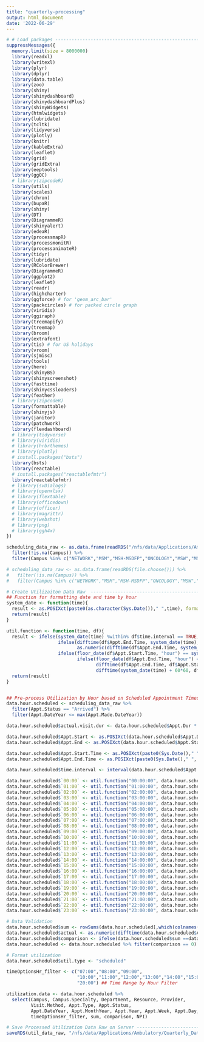 ```yaml
---
title: "quarterly-processing"
output: html_document
date: '2022-06-29'
---
```


```r
# # Load packages -----------------------------------------------------------------------------------
suppressMessages({
  memory.limit(size = 8000000)
  library(readxl)
  library(writexl)
  library(plyr)
  library(dplyr)
  library(data.table)
  library(zoo)
  library(shiny)
  library(shinydashboard)
  library(shinydashboardPlus)
  library(shinyWidgets)
  library(htmlwidgets)
  library(lubridate)
  library(tcltk)
  library(tidyverse)
  library(plotly)
  library(knitr)
  library(kableExtra)
  library(leaflet)
  library(grid)
  library(gridExtra)
  library(eeptools)
  library(ggQC)
  # library(zipcodeR)
  library(utils)
  library(scales)
  library(chron)
  library(bupaR)
  library(shiny)
  library(DT)
  library(DiagrammeR)
  library(shinyalert)
  library(edeaR)
  library(processmapR)
  library(processmonitR)
  library(processanimateR)
  library(tidyr)
  library(lubridate)
  library(RColorBrewer)
  library(DiagrammeR)
  library(ggplot2)
  library(leaflet)
  library(readr)
  library(highcharter)
  library(ggforce) # for 'geom_arc_bar'
  library(packcircles) # for packed circle graph
  library(viridis)
  library(ggiraph)
  library(treemapify)
  library(treemap)
  library(broom)
  library(extrafont)
  library(tis) # for US holidays
  library(vroom)
  library(sjmisc)
  library(tools)
  library(here)
  library(shinyBS)
  library(shinyscreenshot)
  library(fasttime)
  library(shinycssloaders)
  library(feather)
  # library(zipcodeR)
  library(formattable)
  library(shinyjs)
  library(janitor)
  library(patchwork)
  library(flexdashboard)
  # library(tidyverse)
  # library(viridis)
  # library(hrbrthemes)
  # library(plotly)
  # install.packages("bsts")
  library(bsts)
  library(reactable)
  # install.packages("reactablefmtr")
  library(reactablefmtr)
  # library(svDialogs)
  # library(openxlsx)
  # library(flextable)
  # library(officedown)
  # library(officer)
  # library(magrittr)
  # library(webshot) 
  # library(png)
  # library(ggh4x)
})


```


```r

scheduling_data_raw <- as.data.frame(readRDS("/nfs/data/Applications/Ambulatory/Data_Updated/historical_data.rds")) %>%
  filter(!is.na(Campus)) %>%
  filter(Campus %in% c("NETWORK","MSM","MSH-MSDFP","ONCOLOGY","MSW","MSBI","MSUS","MSH- AMBULATORY CARE","MSDD"))

# scheduling_data_raw <- as.data.frame(readRDS(file.choose())) %>%
#   filter(!is.na(Campus)) %>%
#   filter(Campus %in% c("NETWORK","MSM","MSH-MSDFP","ONCOLOGY","MSW","MSBI","MSUS","MSH- AMBULATORY CARE","MSDD"))

```


```r

# Create Utilizaiton Data Raw  -------------------------------------------------
## Function for formatting date and time by hour
system_date <- function(time){
  result <- as.POSIXct(paste0(as.character(Sys.Date())," ",time), format="%Y-%m-%d %H:%M:%S")
  return(result)
}

util.function <- function(time, df){
  result <- ifelse(system_date(time) %within% df$time.interval == TRUE,
                   ifelse(difftime(df$Appt.End.Time, system_date(time), units = "mins") >= 60, 60,
                          as.numeric(difftime(df$Appt.End.Time, system_date(time), units = "mins"))),
                   ifelse(floor_date(df$Appt.Start.Time, "hour") == system_date(time),
                          ifelse(floor_date(df$Appt.End.Time, "hour") == system_date(time),
                                 difftime(df$Appt.End.Time, df$Appt.Start.Time, units = "mins"),
                                 difftime(system_date(time) + 60*60, df$Appt.Start.Time, units = "mins")), 0))
  return(result)
}


## Pre-process Utilization by Hour based on Scheduled Appointment Times --------------------------------------------------
data.hour.scheduled <- scheduling_data_raw %>% 
  filter(Appt.Status == "Arrived") %>%
  filter(Appt.DateYear <= max(Appt.Made.DateYear))

data.hour.scheduled$actual.visit.dur <- data.hour.scheduled$Appt.Dur * 1.2 # 20% Adjustment Factor

data.hour.scheduled$Appt.Start <- as.POSIXct(data.hour.scheduled$Appt.DTTM, format = "%H:%M")
data.hour.scheduled$Appt.End <- as.POSIXct(data.hour.scheduled$Appt.Start + data.hour.scheduled$Appt.Dur*60, format = "%H:%M")

data.hour.scheduled$Appt.Start.Time <- as.POSIXct(paste0(Sys.Date()," ", format(data.hour.scheduled$Appt.Start, format="%H:%M:%S")))
data.hour.scheduled$Appt.End.Time <- as.POSIXct(paste0(Sys.Date()," ", format(data.hour.scheduled$Appt.End, format="%H:%M:%S")))

data.hour.scheduled$time.interval <- interval(data.hour.scheduled$Appt.Start.Time, data.hour.scheduled$Appt.End.Time)

data.hour.scheduled$`00:00` <- util.function("00:00:00", data.hour.scheduled)
data.hour.scheduled$`01:00` <- util.function("01:00:00", data.hour.scheduled)
data.hour.scheduled$`02:00` <- util.function("02:00:00", data.hour.scheduled)
data.hour.scheduled$`03:00` <- util.function("03:00:00", data.hour.scheduled)
data.hour.scheduled$`04:00` <- util.function("04:00:00", data.hour.scheduled)
data.hour.scheduled$`05:00` <- util.function("05:00:00", data.hour.scheduled)
data.hour.scheduled$`06:00` <- util.function("06:00:00", data.hour.scheduled)
data.hour.scheduled$`07:00` <- util.function("07:00:00", data.hour.scheduled)
data.hour.scheduled$`08:00` <- util.function("08:00:00", data.hour.scheduled)
data.hour.scheduled$`09:00` <- util.function("09:00:00", data.hour.scheduled)
data.hour.scheduled$`10:00` <- util.function("10:00:00", data.hour.scheduled)
data.hour.scheduled$`11:00` <- util.function("11:00:00", data.hour.scheduled)
data.hour.scheduled$`12:00` <- util.function("12:00:00", data.hour.scheduled)
data.hour.scheduled$`13:00` <- util.function("13:00:00", data.hour.scheduled)
data.hour.scheduled$`14:00` <- util.function("14:00:00", data.hour.scheduled)
data.hour.scheduled$`15:00` <- util.function("15:00:00", data.hour.scheduled)
data.hour.scheduled$`16:00` <- util.function("16:00:00", data.hour.scheduled)
data.hour.scheduled$`17:00` <- util.function("17:00:00", data.hour.scheduled)
data.hour.scheduled$`18:00` <- util.function("18:00:00", data.hour.scheduled)
data.hour.scheduled$`19:00` <- util.function("19:00:00", data.hour.scheduled)
data.hour.scheduled$`20:00` <- util.function("20:00:00", data.hour.scheduled)
data.hour.scheduled$`21:00` <- util.function("21:00:00", data.hour.scheduled)
data.hour.scheduled$`22:00` <- util.function("22:00:00", data.hour.scheduled)
data.hour.scheduled$`23:00` <- util.function("23:00:00", data.hour.scheduled)

# Data Validation
data.hour.scheduled$sum <- rowSums(data.hour.scheduled[,which(colnames(data.hour.scheduled)=="00:00"):which(colnames(data.hour.scheduled)=="23:00")])
data.hour.scheduled$actual <- as.numeric(difftime(data.hour.scheduled$Appt.End.Time, data.hour.scheduled$Appt.Start.Time, units = "mins"))
data.hour.scheduled$comparison <- ifelse(data.hour.scheduled$sum ==data.hour.scheduled$actual, 0, 1)
data.hour.scheduled <- data.hour.scheduled %>% filter(comparison == 0)

# Format utilization 
data.hour.scheduled$util.type <- "scheduled"

timeOptionsHr_filter <- c("07:00","08:00","09:00",
                          "10:00","11:00","12:00","13:00","14:00","15:00","16:00","17:00","18:00","19:00",
                          "20:00") ## Time Range by Hour Filter

utilization.data <- data.hour.scheduled %>%
  select(Campus, Campus.Specialty, Department, Resource, Provider,
         Visit.Method, Appt.Type, Appt.Status,
         Appt.DateYear, Appt.MonthYear, Appt.Year, Appt.Week, Appt.Day, Appt.TM.Hr, holiday, util.type,
         timeOptionsHr_filter, sum, comparison, NPI)

# Save Processed Utilization Data Raw on Server --------------------------------
saveRDS(util_data_raw, "/nfs/data/Applications/Ambulatory/Quarterly_Data/full_utilization_data.rds")

```


<!-- ```{r Import Full Utilization Data, echo = FALSE, warning = FALSE, message = FALSE} -->

<!-- util_data_raw <- as.data.frame(readRDS("/nfs/data/Applications/Ambulatory/Quarterly_Data/full_utilization_data.rds")) -->

<!-- util_data_raw <- util_data_raw %>% -->
<!--   mutate(Appt.YearQtr = as.yearqtr(Appt.DateYear), -->
<!--          Session = ifelse(as.integer(sub(':.*', '', Appt.TM.Hr)) >= 12, 'PM', 'AM') ) -->
<!-- ``` -->


<!-- ```{r Import Mapping Files, echo = FALSE, warning = FALSE, message = FALSE} -->

<!-- dept_zip_code_ref <- read_csv("/nfs/data/Applications/Ambulatory/Department_Zip_Code.csv") # Epic Department Zip Code -->
<!-- visitPlan <- read_csv("/nfs/data/Applications/Ambulatory/Visit Plans.csv") # Epic Visit Plan Grouping -->

<!-- dept_zip_code_ref <- read_csv(file.choose()) # Epic Department Zip Code -->
<!-- visitPlan <- read_csv(file.choose()) # Epic Visit Plan Grouping -->

<!-- ``` -->


<!-- ```{r Scheduling Data Processing, echo = FALSE, warning = FALSE, message = FALSE} -->

<!-- scheduling_data_raw <- scheduling_data_raw %>% -->
<!--   mutate(Appt.WeekNum = lubridate::epiweek(Appt.DateYear), -->
<!--          Appt.YearQtr = as.yearqtr(Appt.DTTM), -->
<!--          Appt.Made.YearQtr = as.yearqtr(Appt.Made.DTTM), -->
<!--          Visit.Method  = case_when(Visit.Method == "IN PERSON" ~ 'IN PERSON',TRUE ~ 'TELEHEALTH'), -->
<!--          New.PT3 = case_when(New.PT3 == "TRUE" ~ 'New',TRUE ~ 'Established'), -->
<!--          Appt.Made.DateYear = as.Date(Appt.Made.DTTM, format="%Y-%m-%d"), -->
<!--          Appt.Made.MonthYear = format(as.Date(Appt.Made.DTTM, format="%m/%d/%Y"), "%Y-%m"), -->
<!--          Appt.Made.Year = format(as.Date(Appt.Made.DTTM, format="%m/%d/%Y"), "%Y"), -->
<!--          Appt.Made.WeekNum = as.numeric(strftime(Appt.Made.DTTM, format = "%V")), -->
<!--          Session = ifelse(as.integer(sub(':.*', '', Time)) >= 12, 'PM', 'AM') ) -->

<!-- ``` -->


<!-- ```{r Volume Tables, echo = FALSE, warning = FALSE, message = FALSE} -->

<!-- # Volume Tables ---------------------------------------------------------------- -->
<!-- ## Arrived monthly volume by Campus, Campus.Specialty, Department, Appt.YearQtr. Appt.MonNum, Appt.Month, Visit.Method, monthly_vol -->
<!-- monthly_vol <- scheduling_data_raw %>% -->
<!--   filter(Appt.Status == "Arrived") %>% -->
<!--   filter(Appt.DateYear <= max(Appt.Made.DateYear)) %>% -->
<!--   mutate(Appt.MonNum = as.numeric(strftime(Appt.DateYear, format = "%m")), -->
<!--          Appt.Month = strftime(Appt.DateYear, format = "%b")) %>% -->
<!--   group_by(Campus, Campus.Specialty, Department, Appt.YearQtr, Appt.MonNum, Appt.Month, Visit.Method) %>% -->
<!--   summarise(monthly_vol = n()) -->

<!-- # # Merge with Rad Onc and Radiology Data -->
<!-- # monthly_vol <- bind_rows(monthly_vol, rad_radOnc_data) -->

<!-- monthly_vol <- monthly_vol %>% -->
<!--   # dplyr::select(-Month) %>% -->
<!--   pivot_wider( -->
<!--     names_from = Visit.Method, -->
<!--     values_from = monthly_vol, -->
<!--     values_fill=list(monthly_vol=0) -->
<!--   ) %>% -->
<!--   mutate(Total = sum(`IN PERSON`, TELEHEALTH)) %>% -->
<!--   pivot_longer( -->
<!--     7:9, -->
<!--     names_to = "Visit.Method", -->
<!--     values_to = "monthly_vol" -->
<!--   ) -->


<!-- ## Arrived quarterly volume by Campus.Specialty, Appt.YearQtr, dept_zip_code, lat, lang, total_vol -->
<!-- vol_zip_code <- scheduling_data_raw %>% -->
<!--    filter(Appt.Status == "Arrived") %>% -->
<!--   filter(Appt.DateYear <= max(Appt.Made.DateYear)) -->

<!-- vol_zip_code$dept_zip_code <- dept_zip_code_ref$`Address Zip Code`[match(vol_zip_code$Department, dept_zip_code_ref$`Department Name`)] -->
<!-- coordinates <- geocode_zip(vol_zip_code$dept_zip_code) -->
<!-- vol_zip_code <- merge(vol_zip_code, coordinates, by.x = c("dept_zip_code"), by.y = c("zipcode"), all.x = TRUE) -->

<!-- vol_zip_code <- vol_zip_code %>% -->
<!--   group_by(Campus.Specialty, Appt.YearQtr, dept_zip_code, lat, lng) %>% -->
<!--   summarise(total_vol = n()) %>% -->
<!--   mutate(dept_zip_code=factor(dept_zip_code, unique(dept_zip_code))) -->

<!-- ``` -->


<!-- ```{r } -->

<!-- ``` -->


<!-- ```{r Output Pre Calulated Data to Server, echo = FALSE, warning = FALSE, message = FALSE} -->

<!-- # Volume Tables ---------------------------------------------------------------- -->
<!-- ## Arrived monthly volume by Campus, Campus.Specialty, Department, Appt.YearQtr. Appt.MonNum, Appt.Month, Visit.Method, monthly_vol -->
<!-- saveRDS(monthly_vol, "/nfs/data/Applications/Ambulatory/Quarterly_Data/monthly_volume_tbl.rds") -->
<!-- ## Arrived quarterly volume by Campus.Specialty, Appt.YearQtr, dept_zip_code, lat, lang, total_vol -->
<!-- saveRDS(vol_zip_code, "/nfs/data/Applications/Ambulatory/Quarterly_Data/vol_zipCode_tbl.rds") -->

<!-- ``` -->


